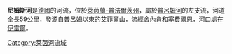 {{Coord|49|50|41|N|6|28|5|E|display=title}}

'''尼姆斯河'''是[[德國|德國]]的河流，位於[[萊茵蘭-普法爾茨州|萊茵蘭-普法爾茨州]]，屬於[[普呂姆河|普呂姆河]]的左支流，河道全長59公里，發源自[[普呂姆|普呂姆]]以東的[[艾菲爾山|艾菲爾山]]，流經[[舍內肯|舍內肯]]和[[塞費爾恩|塞費爾恩]]，河口處在[[伊雷爾|伊雷爾]]。

{{Germany-geo-stub}}
[[Category:莱茵河流域|Category:莱茵河流域]]